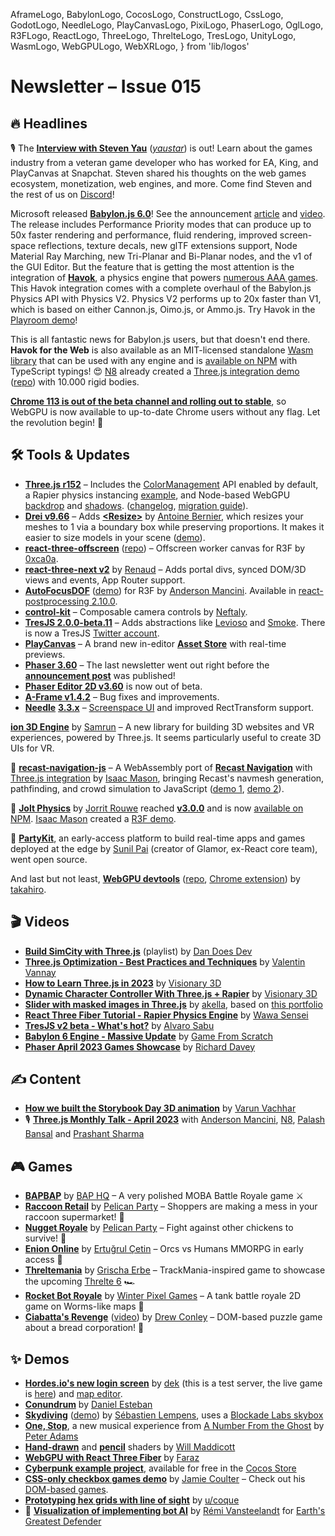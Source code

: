   AframeLogo,
  BabylonLogo,
  CocosLogo,
  ConstructLogo,
  CssLogo,
  GodotLogo,
  NeedleLogo,
  PlayCanvasLogo,
  PixiLogo,
  PhaserLogo,
  OglLogo,
  R3FLogo,
  ReactLogo,
  ThreeLogo,
  ThrelteLogo,
  TresLogo,
  UnityLogo,
  WasmLogo,
  WebGPULogo,
  WebXRLogo,
} from 'lib/logos'

# Newsletter – Issue 015

<SubTitleDate value="2023-05-03" />

<NoBulletListStyles />
<NewsletterStyles />

## 🔥 Headlines

🎙 The [**Interview with Steven Yau**](https://www.webgamedev.com/interviews/steven-yau) ([_yaustar_](https://twitter.com/yaustar)) is out! Learn about the games industry from a veteran game developer who has worked for EA, King, and <PlayCanvasLogo /> PlayCanvas at Snapchat. Steven shared his thoughts on the web games ecosystem, monetization, web engines, and more. Come find Steven and the rest of us on [Discord](https://webgamedev.com/discord)!

<BabylonLogo /> Microsoft released [**Babylon.js 6.0**](https://www.babylonjs.com/)! See the
announcement [article](https://babylonjs.medium.com/announcing-babylon-js-6-0-dcb5f1662e3a) and
[video](https://www.youtube.com/watch?v=nsqpuRCQV28). The release includes Performance Priority
modes that can produce up to 50x faster rendering and performance, fluid rendering, improved
screen-space reflections, texture decals, new glTF extensions support, Node Material Ray Marching,
new Tri-Planar and Bi-Planar nodes, and the v1 of the GUI Editor. But the feature that is getting
the most attention is the integration of [**Havok**](https://www.havok.com/), a physics engine that
powers [numerous AAA games](https://www.havok.com/havok-powered/#section-portfolio). This Havok
integration comes with a complete overhaul of the Babylon.js Physics API with Physics V2. Physics V2
performs up to 20x faster than V1, which is based on either Cannon.js, Oimo.js, or Ammo.js. Try
Havok in the [Playroom demo](https://theplayroom.babylonjs.com/)!

This is all fantastic news for Babylon.js users, but that doesn't end there. **Havok for the Web** is also available as an MIT-licensed standalone [Wasm library](https://github.com/BabylonJS/Babylon.js/tree/master/packages/tools/babylonServer/public/havok) that can be used with any engine and is [available on NPM](https://www.npmjs.com/package/@babylonjs/havok) with TypeScript typings! 😍 [N8](https://twitter.com/N8Programs) already created a [Three.js integration demo](https://n8python.github.io/havokDemo/) ([repo](https://github.com/N8python/havokDemo)) with 10.000 rigid bodies.

<WebGPULogo /> [**Chrome 113 is out of the beta channel and rolling out to
stable**](https://twitter.com/Tojiro/status/1653504985488068608), so WebGPU is now available to
up-to-date Chrome users without any flag. Let the revolution begin! 🎉

## 🛠 Tools & Updates

- <ThreeLogo /> [**Three.js r152**](https://twitter.com/threejs/status/1651531663778942977) –
  Includes the
  [ColorManagement](https://discourse.threejs.org/t/updates-to-color-management-in-three-js-r152/50791)
  API enabled by default, a Rapier physics instancing
  [example](https://threejs.org/examples/?q=rapier#physics_rapier_instancing), and Node-based WebGPU
  [backdrop](https://github.com/mrdoob/three.js/pull/25903) and
  [shadows](https://github.com/mrdoob/three.js/pull/25822).
  ([changelog](https://github.com/mrdoob/three.js/releases/tag/r152), [migration
  guide](https://github.com/mrdoob/three.js/wiki/Migration-Guide)).
- <R3FLogo /> [**Drei v9.66**](https://github.com/pmndrs/drei/releases) – Adds
  [**&lt;Resize&gt;**](https://github.com/pmndrs/drei#resize) by [Antoine
  Bernier](https://twitter.com/abernier_), which resizes your meshes to 1 via a boundary box while
  preserving proportions. It makes it easier to size models in your scene
  ([demo](https://codesandbox.io/s/6yg0i3?file=/src/App.js)).
- <R3FLogo /> [**react-three-offscreen**](https://twitter.com/0xca0a/status/1649387930450894850)
  ([repo](https://github.com/pmndrs/react-three-offscreen)) – Offscreen worker canvas for R3F by
  [0xca0a](https://twitter.com/0xca0a).
- <R3FLogo /> [**react-three-next v2**](https://twitter.com/onirenaud/status/1646139899291254786) by
  [Renaud](https://twitter.com/onirenaud) – Adds portal divs, synced DOM/3D views and events, App
  Router support.
- <R3FLogo /> [**AutoFocusDOF**](https://github.com/ektogamat/AutoFocusDOF)
  ([demo](https://autofocusdof.vercel.app/)) for R3F by [Anderson
  Mancini](https://twitter.com/Andersonmancini). Available in [react-postprocessing
  2.10.0](https://github.com/pmndrs/react-postprocessing/pull/192).
- <R3FLogo /> [**control-kit**](https://github.com/garbo-succus/control-kit) – Composable camera
  controls by [Neftaly](https://github.com/neftaly).
- <TresLogo /> [**TresJS 2.0.0-beta.11**](https://twitter.com/alvarosabu/status/1649049355922587651)
  – Adds abstractions like [Levioso](https://cientos.tresjs.org/guide/abstractions/levioso.html) and
  [Smoke](https://twitter.com/alvarosabu/status/1649049360930570244). There is now a TresJS [Twitter
  account](https://twitter.com/tresjs_dev).
- <PlayCanvasLogo /> [**PlayCanvas**](https://playcanvas.com/) – A brand new in-editor [**Asset
  Store**](https://blog.playcanvas.com/announcing-the-new-playcanvas-asset-store/) with real-time
  previews.
- <PhaserLogo /> [**Phaser 3.60**](https://github.com/photonstorm/phaser/releases) – The last
  newsletter went out right before the [**announcement
  post**](https://www.patreon.com/posts/phaser-3-60-on-81470366) was published!
- <PhaserLogo /> [**Phaser Editor 2D
  v3.60**](https://phasereditor2d.com/blog/2023/04/phaser-editor-2d-v360-is-ready) is now out of
  beta.
- <AframeLogo /> [**A-Frame v1.4.2**](https://github.com/aframevr/aframe/releases) – Bug fixes and
  improvements.
- <NeedleLogo /> [**Needle**](https://needle.tools/)
  [**3.3.x**](https://github.com/needle-tools/needle-engine-support/releases) – [Screenspace
  UI](https://twitter.com/marcel_wiessler/status/1653401224962555905) and improved RectTransform
  support.

<ThreeLogo /> <WebXRLogo /> [**ion 3D Engine**](https://ion-3d-engine.io/) by
[Samrun](https://twitter.com/samrun0) – A new library for building 3D websites and VR experiences,
powered by Three.js. It seems particularly useful to create 3D UIs for VR.

🤖 [**recast-navigation-js**](https://github.com/isaac-mason/recast-navigation-js) – A WebAssembly port of [**Recast Navigation**](https://github.com/recastnavigation/recastnavigation) with [Three.js integration](https://github.com/isaac-mason/recast-navigation-js/tree/main/packages/recast-navigation-three#recast-navigationthree) by [Isaac Mason](https://twitter.com/isaac_mason_), bringing Recast's navmesh generation, pathfinding, and crowd simulation to JavaScript ([demo 1](https://twitter.com/isaac_mason_/status/1647979252569243648), [demo 2](https://twitter.com/yomotsu/status/1648326941362237440)).

🎾 [**Jolt Physics**](https://github.com/jrouwe/JoltPhysics) by [Jorrit Rouwe](https://twitter.com/jrouwe) reached [**v3.0.0**](https://twitter.com/jrouwe/status/1646890486534225920) and is now [available on NPM](https://www.npmjs.com/package/jolt-physics). [Isaac Mason](https://twitter.com/isaac_mason_) created a [R3F demo](https://codesandbox.io/p/sandbox/jolt-physics-react-three-fiber-demo-hxkkje?file=%2Fsrc%2FApp.tsx).

📡 [**PartyKit**](https://partykit.io/), an early-access platform to build real-time apps and games deployed at the edge by [Sunil Pai](https://twitter.com/threepointone) (creator of Glamor, ex-React core team), went open source.

<WebGPULogo /> And last but not least, [**WebGPU
devtools**](https://twitter.com/superhoge/status/1650000134594523136)
([repo](https://github.com/takahirox/webgpu-devtools), [Chrome
extension](https://chrome.google.com/webstore/detail/webgpu-devtools/ckabpgjkjmbkfmichbbgcgbelkbbpopi))
by [takahiro](https://twitter.com/superhoge).

## 🎬 Videos

- <ThreeLogo /> [**Build SimCity with
  Three.js**](https://www.youtube.com/watch?v=DBX4ReeH6R8&list=PLtzt35QOXmkJ9unmoeA5gXHcscQHJVQpW)
  (playlist) by [Dan Does Dev](https://www.youtube.com/@dandoesdev)
- <ThreeLogo /> [**Three.js Optimization - Best Practices and
  Techniques**](https://www.youtube.com/watch?v=dc5iJVInpPY) by [Valentin
  Vannay](https://twitter.com/valentin_vannay)
- <ThreeLogo /> [**How to Learn Three.js in 2023**](https://www.youtube.com/watch?v=Xu6oHc_20ow) by
  [Visionary 3D](https://twitter.com/3d_visionary)
- <ThreeLogo /> [**Dynamic Character Controller With Three.js +
  Rapier**](https://www.youtube.com/watch?v=ipW-DUyPYlk) by [Visionary
  3D](https://twitter.com/3d_visionary)
- <ThreeLogo /> [**Slider with masked images in
  Three.js**](https://www.youtube.com/watch?v=Doh-DkzPr3I) by [akella](https://twitter.com/akella),
  based on [this portfolio](https://icantcontrolmyego.net/)
- <R3FLogo /> [**React Three Fiber Tutorial - Rapier Physics
  Engine**](https://www.youtube.com/watch?v=OpYtwrtpePY) by [Wawa
  Sensei](https://twitter.com/wawasensei)
- <TresLogo /> [**TresJS v2 beta - What's hot?**](https://www.youtube.com/watch?v=vRSg2p_Oce0) by
  [Alvaro Sabu](https://twitter.com/alvarosabu)
- <BabylonLogo /> [**Babylon 6 Engine - Massive
  Update**](https://www.youtube.com/watch?v=KCFlZtu0ftw) by [Game From
  Scratch](https://twitter.com/gamefromscratch)
- <PhaserLogo /> [**Phaser April 2023 Games Showcase**](https://www.youtube.com/watch?v=gnfgwkVg7vc)
  by [Richard Davey](https://twitter.com/photonstorm)

## ✍️ Content

- <R3FLogo /> [**How we built the Storybook Day 3D animation**](https://varun.ca/storybook-day/) by
  [Varun Vachhar](https://twitter.com/winkerVSbecks)
- <ThreeLogo /> 🎙 [**Three.js Monthly Talk - April
  2023**](https://twitter.com/i/spaces/1ynJOaOgvDAKR) with [Anderson
  Mancini](https://twitter.com/Andersonmancini), [N8](https://twitter.com/N8Programs), [Palash
  Bansal](https://twitter.com/repalash) and [Prashant Sharma](https://twitter.com/spidersharma)

## 🎮 Games

- <UnityLogo /> [**BAPBAP**](https://webgamer.io/en/g/bapbap) by [BAP
  HQ](https://store.steampowered.com/app/2226280/BAPBAP/) – A very polished MOBA Battle Royale game
  ⚔️
- <ThreeLogo /> [**Raccoon Retail**](https://webgamer.io/en/g/raccoon-retail) by [Pelican
  Party](https://twitter.com/pelican_party) – Shoppers are making a mess in your raccoon
  supermarket! 🦝
- <ThreeLogo /> [**Nugget Royale**](https://webgamer.io/en/g/nugget-royale) by [Pelican
  Party](https://twitter.com/pelican_party) – Fight against other chickens to survive! 🐓
- <PlayCanvasLogo /> [**Enion Online**](https://webgamer.io/en/g/enion-online) by [Ertuğrul
  Çetin](https://twitter.com/ertuctn) – Orcs vs Humans MMORPG in early access 🧙
- <ThrelteLogo /> [**Threltemania**](https://webgamer.io/en/g/threltemania) by [Grischa
  Erbe](https://legrisch.com/) – TrackMania-inspired game to showcase the upcoming [Threlte
  6](https://next.threlte.xyz/) 🏎
- <GodotLogo /> [**Rocket Bot Royale**](https://webgamer.io/en/g/rocket-bot-royale) by [Winter Pixel
  Games](https://twitter.com/winterpixelco) – A tank battle royale 2D game on Worms-like maps 🚀
- <CssLogo /> <ReactLogo /> [**Ciabatta's Revenge**](https://drewconley.itch.io/ciabattas-revenge)
  ([video](https://www.youtube.com/watch?v=4UiwfGaQGFA)) by [Drew
  Conley](https://twitter.com/drewconley13) – DOM-based puzzle game about a bread corporation! 🥖

## ✨ Demos

- <OglLogo /> [**Hordes.io's new login screen**](https://ptr.hordes.io/) by
  [dek](https://twitter.com/shatterspine) (this is a test server, the live game is
  [here](https://hordes.io/)) and [map
  editor](https://twitter.com/shatterspine/status/1650849287767572483).
- <ThreeLogo /> [**Conundrum**](https://conundrum.gatunes.com/) by [Daniel
  Esteban](https://twitter.com/DaniGatunes)
- <ThreeLogo /> [**Skydiving**](https://twitter.com/s_lempens/status/1646609282064961579)
  ([demo](https://webgl-skydiving.vercel.app/)) by [Sébastien
  Lempens](https://twitter.com/s_lempens), uses a [Blockade Labs
  skybox](https://twitter.com/BlockadeLabs)
- <ThreeLogo /> [**One, Stop**](https://www.anumberfromtheghost.com/one-stop), a new musical
  experience from [A Number From the Ghost](https://www.anumberfromtheghost.com/) by [Peter
  Adams](https://twitter.com/jittercub)
- <R3FLogo /> [**Hand-drawn**](https://twitter.com/WillMaddicott/status/1648791950894432259) and
  [**pencil**](https://twitter.com/WillMaddicott/status/1650596978936487937) shaders by [Will
  Maddicott](https://twitter.com/WillMaddicott)
- <R3FLogo /> <WebGPULogo /> [**WebGPU with React Three
  Fiber**](https://twitter.com/CantBeFaraz/status/1647811509014216710) by
  [Faraz](https://twitter.com/CantBeFaraz)
- <CocosLogo /> [**Cyberpunk example project**](https://preview.cocos.com/cyberpunk/), available for
  free in the [Cocos Store](https://store.cocos.com/app/en/detail/4543)
- <CssLogo /> [**CSS-only checkbox games
  demo**](https://twitter.com/jamiecoulter89/status/1652361344933408769) by [Jamie
  Coulter](https://twitter.com/jamiecoulter89) – Check out his [DOM-based
  games](https://www.webgamedev.com/games-demos#dom-based-games).
- <UnityLogo /> [**Prototyping hex grids with line of
  sight**](https://www.reddit.com/r/gamedev/comments/12odhir/prototyping_hex_grids_with_line_of_sight/)
  by [u/coque](https://www.reddit.com/user/coque/)
- 🤖 [**Visualization of implementing bot AI**](https://www.reddit.com/r/IndieDev/comments/12vetnw/building_the_bot_ai_for_my_game_has_been_quite_a/) by [Rémi Vansteelandt](https://twitter.com/remvst) for [Earth's Greatest Defender](https://webgamer.io/en/g/earths-greatest-defender)

<NewsletterFooter tweetId="1653816392519680000" />
